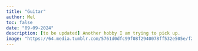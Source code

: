```yaml
---
title: "Guitar"
author: Mel
toc: false
date: "09-09-2024"
description: [to be updated] Another hobby I am trying to pick up.
image: "https://64.media.tumblr.com/5761d0dfc99f08f2940078ff532e505e/f29e606f249f2879-f7/s540x810/3b0102b0b30a4fd32e731cfee663577af65747e7.jpg"
---
```


